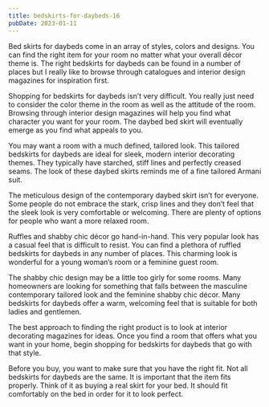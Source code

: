 ```yaml
---
title: bedskirts-for-daybeds-16
pubDate: 2023-01-11
---
```


Bed skirts for daybeds come in an array of styles, colors and designs. You can find the right item for your room no matter what your overall décor theme is. The right bedskirts for daybeds can be found in a number of places but I really like to browse through catalogues and interior design magazines for inspiration first.

Shopping for bedskirts for daybeds isn’t very difficult. You really just need to consider the color theme in the room as well as the attitude of the room. Browsing through interior design magazines will help you find what character you want for your room. The daybed bed skirt will eventually emerge as you find what appeals to you.

You may want a room with a much defined, tailored look. This tailored bedskirts for daybeds are ideal for sleek, modern interior decorating themes. They typically have starched, stiff lines and perfectly creased seams. The look of these daybed skirts reminds me of a fine tailored Armani suit.

The meticulous design of the contemporary daybed skirt isn’t for everyone. Some people do not embrace the stark, crisp lines and they don’t feel that the sleek look is very comfortable or welcoming. There are plenty of options for people who want a more relaxed room.

Ruffles and shabby chic décor go hand-in-hand. This very popular look has a casual feel that is difficult to resist. You can find a plethora of ruffled bedskirts for daybeds in any number of places. This charming look is wonderful for a young woman’s room or a feminine guest room.

The shabby chic design may be a little too girly for some rooms. Many homeowners are looking for something that falls between the masculine contemporary tailored look and the feminine shabby chic décor. Many bedskirts for daybeds offer a warm, welcoming feel that is suitable for both ladies and gentlemen. 

The best approach to finding the right product is to look at interior decorating magazines for ideas. Once you find a room that offers what you want in your home, begin shopping for bedskirts for daybeds that go with that style. 

Before you buy, you want to make sure that you have the right fit. Not all bedskirts for daybeds are the same. It is important that the item fits properly. Think of it as buying a real skirt for your bed. It should fit comfortably on the bed in order for it to look perfect.